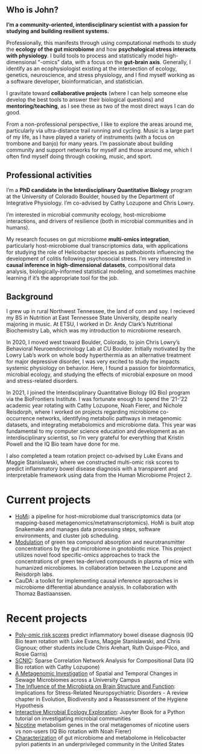 ## Who is John?
**I'm a community-oriented, interdisciplinary scientist with a passion for studying and building resilient systems.**

Professionally, this manifests through using computational methods to study the **ecology of the gut microbiome** and how **psychological stress interacts with physiology**. I build tools to process and statistically model high-dimensional "-omics" data, with a focus on the **gut-brain axis**. Generally, I identify as an ecophysiologist existing at the intersection of ecology, genetics, neuroscience, and stress physiology, and I find myself working as a software developer, bioinformatician, and statistician.

I gravitate toward **collaborative projects** (where I can help someone else develop the best tools to answer their biological questions) and **mentoring/teaching**, as I see these as two of the most direct ways I can do good.

From a non-professional perspective, I like to explore the areas around me, particularly via ultra-distance trail running and cycling. Music is a large part of my life, as I have played a variety of instruments (with a focus on trombone and banjo) for many years. I'm passionate about building community and support networks for myself and those around me, which I often find myself doing through cooking, music, and sport.


## Professional activities
I'm a **PhD candidate in the Interdisciplinary Quantitative Biology** program at the University of Colorado Boulder, housed by the Department of Integrative Physiology. I'm co-advised by Cathy Lozupone and Chris Lowry.

I'm interested in microbial community ecology, host-microbiome interactions, and drivers of resilience (both in microbial communities and in humans).

My research focuses on gut microbiome **multi-omics integration**, particularly host-microbiome dual transcriptomics data, with applications for studying the role of Helicobacter species as pathobionts influencing the development of colitis following psychosocial stress. I'm very interested in **causal inference in high-dimensional datasets**, compositional data analysis, biologically-informed statistical modeling, and sometimes machine learning if it's the appropriate tool for the job. 

## Background
I grew up in rural Northwest Tennessee, the land of corn and soy. I recieved my BS in Nutrition at East Tennessee State University, despite nearly majoring in music. At ETSU, I worked in Dr. Andy Clark's Nutritional Biochemistry Lab, which was my introduction to microbiome research.

In 2020, I moved west toward Boulder, Colorado, to join Chris Lowry's Behavioral Neuroendocrinology Lab at CU Boulder. Initially motivated by the Lowry Lab's work on whole body hyperthermia as an alternative treatment for major depressive disorder, I was very excited to study the impacts systemic physiology on behavior. Here, I found a passion for bioinformatics, microbial ecology, and studying the effects of microbial exposure on mood and stress-related disorders. 

In 2021, I joined the Interdisciplinary Quantitative Biology (IQ Bio) program via the BioFrontiers Institute. I was fortunate enough to spend the '21-'22 academic year rotating with Cathy Lozupone, Noah Fierer, and Nichole Reisdorph, where I worked on projects regarding microbiome co-occurrence networks, identifying metabolic pathways in metagenomic datasets, and integrating metabolomics and microbiome data. This year was fundamental to my computer science education and development as an interdisciplinary scientist, so I'm very grateful for everything that Kristin Powell and the IQ Bio team have done for me.

I also completed a team rotation project co-advised by Luke Evans and Maggie Stanislawski, where we constructed multi-omic risk scores to predict inflammatory bowel disease diagnosis with a transparent and interpretable framework using data from the Human Microbiome Project 2.

# Current projects
- [HoMi](https://github.com/sterrettJD/HoMi/): a pipeline for host-microbiome dual transcriptomics data (or mapping-based metagenomics/metatranscriptomics). HoMi is built atop Snakemake and manages data processing steps, software environments, and cluster job scheduling. 
- [Modulation](/GT-micro-metabo.pptx) of green tea compound absorption and neurotransmitter concentrations by the gut microbiome in gnotobiotic mice. This project utilizes novel food specific-omics approaches to track the concentrations of green tea-derived compounds in plasma of mice with humanized microbiomes. In collaboration between the Lozupone and Reisdorph labs.
- CauDA: a toolkit for implementing causal inference approaches in microbiome differential abundance analysis. In collaboration with Thomaz Bastiaanssen.

# Recent projects
- [Poly-omic risk scores](https://www.biorxiv.org/content/10.1101/2022.09.14.508056v1) predict inflammatory bowel disease diagnosis (IQ Bio team rotation with Luke Evans, Maggie Stanislawski, and Chris Gignoux; other students include Chris Arehart, Ruth Quispe-Pilco, and Rosie Garris)
- [SCNIC](https://onlinelibrary.wiley.com/doi/10.1111/1755-0998.13704): Sparse Correlation Network Analysis for Compositional Data (IQ Bio rotation with Cathy Lozupone)
- [A Metagenomic Investigation](https://journals.asm.org/doi/10.1128/msystems.00651-22) of Spatial and Temporal Changes in Sewage Microbiomes across a University Campus
- [The Influence of the Microbiota on Brain Structure and Function](https://link.springer.com/chapter/10.1007/978-3-030-91051-8_10): Implications for Stress-Related Neuropsychiatric Disorders - A review chapter in Evolution, Biodiversity and a Reassessment of the Hygiene Hypothesis
- [Interactive Microbial Ecology Exploration](https://sterrettjd.github.io/CSCI-6118-Project/): Jupyter Book for a Python tutorial on investigating microbial communities
- [Nicotine](/Nicotine-microbiome-rotation-talk.pptx) metabolism genes in the oral metagenomes of nicotine users vs non-users (IQ Bio rotation with Noah Fierer)
- [Characterization](https://www.wjgnet.com/1007-9327/full/v27/i33/5575.htm) of gut microbiome and metabolome in Helicobacter pylori patients in an underprivileged community in the United States